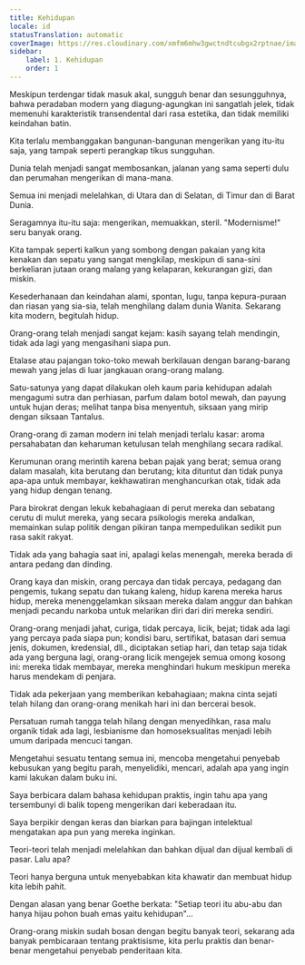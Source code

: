```yaml
---
title: Kehidupan
locale: id
statusTranslation: automatic
coverImage: https://res.cloudinary.com/xmfm6mhw3gwctndtcubgx2rptnae/image/upload/v1741354419/small_cover_la_gran_rebelion_28716e29d2.webp
sidebar:
    label: 1. Kehidupan
    order: 1
---
```

Meskipun terdengar tidak masuk akal, sungguh benar dan sesungguhnya, bahwa peradaban modern yang diagung-agungkan ini sangatlah jelek, tidak memenuhi karakteristik transendental dari rasa estetika, dan tidak memiliki keindahan batin.

Kita terlalu membanggakan bangunan-bangunan mengerikan yang itu-itu saja, yang tampak seperti perangkap tikus sungguhan.

Dunia telah menjadi sangat membosankan, jalanan yang sama seperti dulu dan perumahan mengerikan di mana-mana.

Semua ini menjadi melelahkan, di Utara dan di Selatan, di Timur dan di Barat Dunia.

Seragamnya itu-itu saja: mengerikan, memuakkan, steril. "Modernisme!" seru banyak orang.

Kita tampak seperti kalkun yang sombong dengan pakaian yang kita kenakan dan sepatu yang sangat mengkilap, meskipun di sana-sini berkeliaran jutaan orang malang yang kelaparan, kekurangan gizi, dan miskin.

Kesederhanaan dan keindahan alami, spontan, lugu, tanpa kepura-puraan dan riasan yang sia-sia, telah menghilang dalam dunia Wanita. Sekarang kita modern, begitulah hidup.

Orang-orang telah menjadi sangat kejam: kasih sayang telah mendingin, tidak ada lagi yang mengasihani siapa pun.

Etalase atau pajangan toko-toko mewah berkilauan dengan barang-barang mewah yang jelas di luar jangkauan orang-orang malang.

Satu-satunya yang dapat dilakukan oleh kaum paria kehidupan adalah mengagumi sutra dan perhiasan, parfum dalam botol mewah, dan payung untuk hujan deras; melihat tanpa bisa menyentuh, siksaan yang mirip dengan siksaan Tantalus.

Orang-orang di zaman modern ini telah menjadi terlalu kasar: aroma persahabatan dan keharuman ketulusan telah menghilang secara radikal.

Kerumunan orang merintih karena beban pajak yang berat; semua orang dalam masalah, kita berutang dan berutang; kita dituntut dan tidak punya apa-apa untuk membayar, kekhawatiran menghancurkan otak, tidak ada yang hidup dengan tenang.

Para birokrat dengan lekuk kebahagiaan di perut mereka dan sebatang cerutu di mulut mereka, yang secara psikologis mereka andalkan, memainkan sulap politik dengan pikiran tanpa mempedulikan sedikit pun rasa sakit rakyat.

Tidak ada yang bahagia saat ini, apalagi kelas menengah, mereka berada di antara pedang dan dinding.

Orang kaya dan miskin, orang percaya dan tidak percaya, pedagang dan pengemis, tukang sepatu dan tukang kaleng, hidup karena mereka harus hidup, mereka menenggelamkan siksaan mereka dalam anggur dan bahkan menjadi pecandu narkoba untuk melarikan diri dari diri mereka sendiri.

Orang-orang menjadi jahat, curiga, tidak percaya, licik, bejat; tidak ada lagi yang percaya pada siapa pun; kondisi baru, sertifikat, batasan dari semua jenis, dokumen, kredensial, dll., diciptakan setiap hari, dan tetap saja tidak ada yang berguna lagi, orang-orang licik mengejek semua omong kosong ini: mereka tidak membayar, mereka menghindari hukum meskipun mereka harus mendekam di penjara.

Tidak ada pekerjaan yang memberikan kebahagiaan; makna cinta sejati telah hilang dan orang-orang menikah hari ini dan bercerai besok.

Persatuan rumah tangga telah hilang dengan menyedihkan, rasa malu organik tidak ada lagi, lesbianisme dan homoseksualitas menjadi lebih umum daripada mencuci tangan.

Mengetahui sesuatu tentang semua ini, mencoba mengetahui penyebab kebusukan yang begitu parah, menyelidiki, mencari, adalah apa yang ingin kami lakukan dalam buku ini.

Saya berbicara dalam bahasa kehidupan praktis, ingin tahu apa yang tersembunyi di balik topeng mengerikan dari keberadaan itu.

Saya berpikir dengan keras dan biarkan para bajingan intelektual mengatakan apa pun yang mereka inginkan.

Teori-teori telah menjadi melelahkan dan bahkan dijual dan dijual kembali di pasar. Lalu apa?

Teori hanya berguna untuk menyebabkan kita khawatir dan membuat hidup kita lebih pahit.

Dengan alasan yang benar Goethe berkata: "Setiap teori itu abu-abu dan hanya hijau pohon buah emas yaitu kehidupan"...

Orang-orang miskin sudah bosan dengan begitu banyak teori, sekarang ada banyak pembicaraan tentang praktisisme, kita perlu praktis dan benar-benar mengetahui penyebab penderitaan kita.

